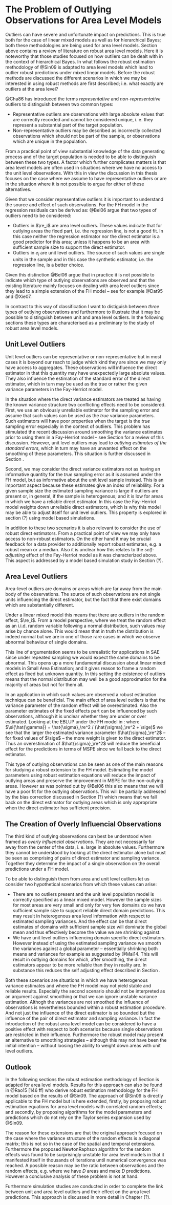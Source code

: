 # The Problem of Outlying Observations for Area Level Models

\label{sec:rfh_framework}

Outliers can have severe and unfortunate impact on predictions. This is true
both for the case of linear mixed models as well as for hierarchical Bayes; both
these methodologies are being used for area level models. Section
\ref{sec:robustdiscussion} above contains a review of literature on robust area
level models. Here it is noteworthy that those studies focused on how outliers
can be dealt with in the context of hierarchical Bayes. In what follows the
robust estimation methodology of @Sin09 is adapted to area level models which
lead to outlier robust predictions under mixed linear models. Before the robust
methods are discussed the different scenarios in which we may be interested in
using robust methods are first described; i.e. what exactly are outliers at the
area level?

@Cha86 has introduced the terms *representative* and *non-representative*
  outliers to distinguish between two common types:

- Representative outliers are observations with large absolute values that are
correctly recorded and cannot be considered unique, i. e. they represent a
substantial part of the target population.
- Non-representative outliers may be described as incorrectly collected 
observations which should not be part of the sample, or observations which are
unique in the population.

\noindent From a practical point of view substantial knowledge of the data
generating process and of the target population is needed to be able to
distinguish between these two types. A factor which further complicates matters
is that area level models are often used in situations where we have no access
to the unit level observations. With this in view the discussion in this thesis
focuses on the case where we assume to have representative outliers or are in
the situation where it is not possible to argue for either of these
alternatives.

Given that we consider representative outliers it is important to understand the
source and effect of such observations. For the FH model in \eq{eq:fh} the
regression residuals can be derived as:
\empty{
\begin{align*}
\tilde{y}_i - \si{\mat{x}}^\top \pmat\beta =  \re_i + e_i.
\end{align*}
}@Bel06 argue that two types of outliers need to be considered:

- Outliers in $\re_i$ are area level outliers. These values indicate that for
outlying areas the fixed part, i.e. the regression line, is not a good fit. In
this case neither the regression estimator nor the direct estimator is a good
predictor for this area; unless it happens to be an area with sufficient sample
size to support the direct estimator.
- Outliers in $e_i$ are unit level outliers. The source of such values are
single units in the sample and in this case the synthetic estimator, i.e. the
regression line, is a better choice.

\noindent Given this distinction @Bel06 argue that in practice it is not
possible to indicate which type of outlying observations are observed and that
the existing literature mainly focuses on dealing with area level outliers since
they lead to a simple extension of the FH model -- see for example @Dat95 and
@Xie07.

In contrast to this way of classification I want to distiguish between *three* 
types of outlying observations and furthermore to illustrate that it may be 
possible to distinguish between unit and area level outliers. In the following 
sections these types are characterised as a preliminary to the study of robust
area level models.


## Unit Level Outliers
\label{sec:unit-level-outliers}

Unit level outliers can be representative or non-representative but in most
cases it is beyond our reach to judge which kind they are since we may only have
access to aggregates. These observations will influence the direct estimator in
that this quantity may have unexpectedly large absolute values. They also 
influence the estimation of the standard error of the direct estimator, which in 
turn may be used as the true or rather the given variance parameters in the 
Fay-Herriot model.

In the situation where the direct variance estimators are treated as having the
known variance structure two conflicting effects need to be considered. First,
we use an obviously unreliable estimator for the sampling error and assume that
such values can be used as the *true* variance parameters. Such estimators will
have poor properties when the target is the *true* sampling error especially in
the context of outliers. This problem has stimulated the recent discussion
around smoothing the variance estimates prior to using them in a Fay-Herriot
model -- see Section \ref{sec:theory_sae_fh_mspe} for a review of this
discussion. However, unit level outliers may lead to *outlying estimates of the
standard errors*, which in turn may have an unwanted effect on the smoothing of
these parameters. This situation is further discussed in Section
\ref{sec:overly-influencial-observations}.

Second, we may consider the direct variance estimators not as having an
informative quantity for the *true* sampling error as it is assumed under the FH
model, but as informative about the unit level sample instead. This is an
important aspect because these estimates give an index of reliablility. For a
given sample size the estimated sampling variance is large if outliers are
present or, in general, if the sample is heterogenous; and it is low for areas
in which we have a reliable direct estimator. In this case the Fay-Herriot model
weights down unreliable direct estimators, which is why this model may be able
to adjust itself for unit level outliers. This property is explored in section
(?) using model based simulations.

In addition to these two scenarios it is also relevant to consider the use of 
robust direct estimators. From a practical point of view we may only have access
to non-robust estimators. On the other hand it may be crucial feedback for a
data provider to additionally report robust estimates, e.g. a robust mean or a 
median. Also it is unclear how this relates to the *self-adjusting* effect of 
the Fay-Herriot model as it was characterized above. This aspect is addressed by
a model based simulation study in Section (?).


## Area Level Outliers
\label{sec:area-level-outliers}

Area-level outliers are domains or areas which are far away from the main body
of the observations. The source of such observations are not single units
influencing the direct estimator, but the fact that there exist domains which
are substantially different.

Under a linear mixed model this means that there are outliers in the random 
effect, $\re_i$. From a model perspective, where we treat the random effect as
an i.i.d. random variable following a normal distribution, such values may arise
by chance alone. This would mean that in truth the distribution is indeed normal
but we are in one of those rare cases in which we observe abnormal behaviour of 
single domains.

This line of argumentation seems to be unrealistic for applications in SAE since
under repeated sampling we would expect the same domains to be abnormal. This 
opens up a more fundamental discussion about linear mixed models in Small Area 
Estimation; and it gives reason to frame a random effect as fixed but unknown 
quantity. In this setting the existence of outliers means that the normal 
distribution may well be a good approximation for the majority of areas but not 
for them all.

In an application in which such values are observed a robust estimation 
technique can be beneficial. The main effect of area level outliers is that the 
variance parameter of the random effect will be overestimated. Also the
parameter estimates of the fixed effects part can be influenced by such
observations, although it is unclear whether they are under or over estimated.
Looking at the EBLUP under the FH model in \eq{eq:fheblup}:
\empty{
\begin{align*}
\hat{\theta}_i^{FH} = 
\gamma_i\tilde{y}_i + (1 - \gamma_i)\si{\mat{x}}^\top\hat{\pmat\beta}
\end{align*}
}where $\si{\hat{\gamma}} = \hat{\sigma}_\re^2 / (\hat{\sigma}_\re^2 + \sige)$
we see that the larger the estimated variance parameter $\hat{\sigma}_\re^2$ --
for fixed values of $\sige$ -- the more weight is given to the direct estimator.
Thus an overestimation of $\hat{\sigma}_\re^2$ will reduce the beneficial effect
for the predictions in terms of MSPE since we fall back to the direct estimator.

This type of outlying observations can be seen as one of the main reasons for 
studying a robust extension to the FH model. Estimating the model parameters 
using robust estimation equations will reduce the impact of outlying areas and 
preserve the improvement in MSPE for the non-outlying areas. However as was 
pointed out by @Bel06 this also means that we will have a poor fit for the 
outlying observations. This will be partially addressed by the bias correction 
discussed in Section (?) which means that we fall back on the direct estimator 
for outlying areas which is only appropriate when the direct estimator has 
sufficient precision.


## The Creation of Overly Influencial Observations
\label{sec:overly-influencial-observations}

The third kind of outlying observations can best be understood when framed as 
*overly influencial observations*. They are not necessarily far away from the 
center of the data, i. e. large in absolute values. Furthermore they cannot be 
understood by looking at the direct estimator alone but must be seen as
comprising of pairs of direct estimator and sampling variance. Together they
determine the impact of a single observation on the overall predictions under a
FH model.

To be able to distinguish them from area and unit level outliers let us consider
two hypothetical scenarios from which these values can arise:

- There are no outliers present and the unit level population model is correctly
specified as a linear mixed model. However the sample sizes for most areas are
very small and only for very few domains do we have sufficient sample size to
support reliable direct domain predictions. This may result in heterogenous area
level information with respect to estimated sampling variances. And the effect
can be that direct estimates of domains with sufficient sample size will
dominate the global mean and thus effectively become the value we are shrinking
against. 
- We have unit level outliers influencing domain specific direct estimators. 
However instead of using the estimated sampling variance we smooth the variances
against a global parameter -- essentially shrinking both means and variances for
example as suggested by @Mai14. This will result in outlying domains for which, 
after smoothing, the direct estimators appear to be more reliable than they in
reality are. In substance this reduces the self adjusting effect described in 
Section \ref{sec:unit-level-outliers}.

Both these scenarios are situations in which we have heterogenous variance
estimates and where the FH model may not yield stable and reliable results.
Especially the second scenario should not be interpreted as an argument against
smoothing or that we can ignore unstable variance estimation. Althogh the 
variances are not smoothed the influence of observations is nevertheless bounded
within a robust estimation procedure. And not just the influence of the direct
estimator is so bounded but the influence of the pair of direct estimator and
sampling variance. In fact the introduction of the robust area level model can
be considered to have a positive effect with respect to both scenarios because
single observations are restricted in their influence. Furthermore the robust
model may present an alternative to smoothing strategies -- although this may
not have been the initial intention -- without loosing the ability to weight
down areas with unit level outliers.

## Outlook

In the following sections the robust estimation methodology of Section
\ref{sec:robustee} is adapted for area level models. Results for this approach
can also be found in @Rao15[146 ff] who derive robust estimation methodology for
the FH model based on the results of @Sin09. The approach of @Sin09 is directly
applicable to the FH model but is here extended, firstly, by proposing robust
estimation equations for area level models with correlated random effects; and
secondly, by proposing algorithms for the model parameters and predictions which
do not rely on the Taylor series expansion used by @Sin09.

The reason for these extensions are that the original approach focused on the 
case where the variance structure of the random effects is a diagonal matrix; 
this is not so in the case of the spatial and temporal extensions. Furthermore
the proposed Newton\hyp{}Raphson algorithm for the random effects was found to
be surprisingly unstable for area level models in that it manifested itself in 
thousands of iterations until numerical convergence was reached. A possible 
reason may be the ratio between observations and the random effects, e.g. where
we have $D$ areas and make $D$ predictions. However a conclusive analysis of
these problem is not at hand.

Furthermore simulation studies are conducted in order to complete the link
between unit and area level outliers and their effect on the area level
predictions. This approach is discussed in more detail in Chapter (?).
